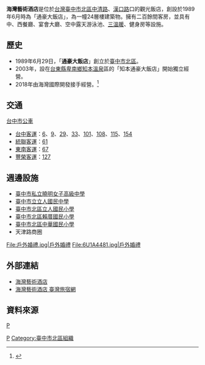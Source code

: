 {{Expand|time=2009-01-06}}
{{Infobox Skyscraper
| building_name = 海灣藝術酒店
| location = [[臺灣|臺灣]][[臺中市|臺中市]][[北區_(臺中市)|北區]][[中清路|中清路一段]]521號
| start_date          = 
| stop_date           = 
| est_completion      = 
| topped_out_date     = 
| completion_date     = 1989年
| opened_date         = 
| use = 旅館
| antenna_spire = 
| roof = 
| top_floor = 23
| floor_count = 
| floor_area = 
| elevator_count = 
| architect = 
| skyscraperpage_id = 
| highest_prev        = 
| highest_next        =傑聯資訊大樓（今中港通商大樓）
| highest_start       =1989
| highest_end         =1990
| highest_region      = [[臺中市|臺中市]]
}}
'''海灣藝術酒店'''是位於[[台灣|台灣]][[臺中市|臺中市]][[北區_(台中市)|北區]][[中清路|中清路]]、[[漢口路_(台中市)|漢口路]]口的觀光飯店，創設於1989年6月時為「通豪大飯店」，為一幢24層樓建築物。擁有二百餘間客房，並具有中、西餐廳、宴會大廳、空中露天游泳池、[[三溫暖|三溫暖]]、健身房等設施。

== 歷史 ==
*1989年6月29日，「'''通豪大飯店'''」創立於[[臺中市|臺中市]][[北區_(台中市)|北區]]。
*2003年，設在[[台東縣|台東縣]][[卑南鄉|卑南鄉]][[知本溫泉|知本溫泉]]區的「知本通豪大飯店」開始獨立經營。
*2018年由海灣國際開發接手經營。<ref>{{Cite web |url=https://www.chinatimes.com/realtimenews/20180611003145-260410 |title=存档副本 |accessdate=2020-08-07 |archive-date=2018-06-16 |archive-url=https://web.archive.org/web/20180616180357/http://www.chinatimes.com/realtimenews/20180611003145-260410 |dead-url=no }}</ref>

== 交通 ==
;[[台中市公車|台中市公車]]
*[[台中客運|台中客運]]：[[台中市公車6路|6]]、[[台中市公車9路|9]]、[[台中市公車29路|29]]、[[台中市公車33路|33]]、[[台中市公車101路|101]]、[[台中市公車108路|108]]、[[台中市公車115路|115]]、[[台中市公車154路|154]]
*[[統聯客運|統聯客運]]：[[台中市公車61路|61]]
*[[東南客運|東南客運]]：[[台中市公車67路|67]]
*[[豐榮客運|豐榮客運]]：[[台中市公車127路|127]]

== 週邊設施 ==
*[[臺中市私立曉明女子高級中學|臺中市私立曉明女子高級中學]]
*[[臺中市立立人國民中學|臺中市立立人國民中學]]
*[[臺中市北區立人國民小學|臺中市北區立人國民小學]]
*[[臺中市北區賴厝國民小學|臺中市北區賴厝國民小學]]
*[[臺中市北區中華國民小學|臺中市北區中華國民小學]]
*天津路商圈


<gallery>
File:戶外婚禮.jpg|戶外婚禮
File:6U1A4481.jpg|戶外婚禮
</gallery>

== 外部連結 ==
*[https://rsv.ec-hotel.net/webhotel/0807?_rand=lh3stjgoms 海灣藝術酒店] {{Wayback|url=https://rsv.ec-hotel.net/webhotel/0807?_rand=lh3stjgoms |date=20190307173833 }}
*[https://taiwanstay.net.tw/room/21483 海灣藝術酒店 臺灣旅宿網] {{Wayback|url=https://taiwanstay.net.tw/room/21483 |date=20210115135909 }}

== 資料來源 ==
{{reflist}}

[[Category:1989年完工建築物|P]]
[[category:台中市旅館|P]]
[[Category:臺中市北區組織|Category:臺中市北區組織]]